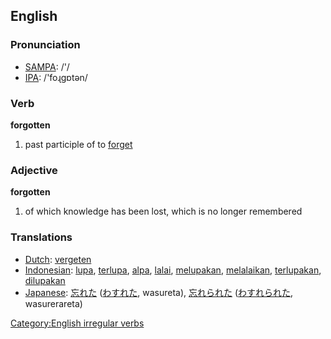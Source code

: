 ==English==

=== Pronunciation ===
*[[w:SAMPA|SAMPA]]: /'/
*[[w:IPA|IPA]]: /'foɻgɒtən/

=== Verb ===
'''forgotten'''
# past participle of to [[forget]]

===Adjective===
'''forgotten'''
#of which knowledge has been lost, which is no longer remembered


=== Translations ===
*[[Dutch]]: [[vergeten]]
*[[Indonesian]]: [[lupa]], [[lupa|terlupa]], [[alpa]], [[lalai]], [[lupa|melupakan]], [[lalai|melalaikan]], [[lupa|terlupakan]], [[lupa|dilupakan]]
*[[Japanese]]: [[忘れた]] ([[わすれた]], wasureta), [[忘れられた]] ([[わすれられた]], wasurerareta)

[[Category:English irregular verbs]]